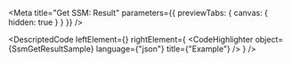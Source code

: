 
<Meta title="Get SSM: Result" parameters={{ previewTabs: { canvas: { hidden: true } } }} />

<DescriptedCode
  leftElement={<SsmGetResultDesc />}
  rightElement={
    <CodeHighlighter
      object={SsmGetResultSample}
      language={"json"}
      title={"Example"}
    />
  }
/>
